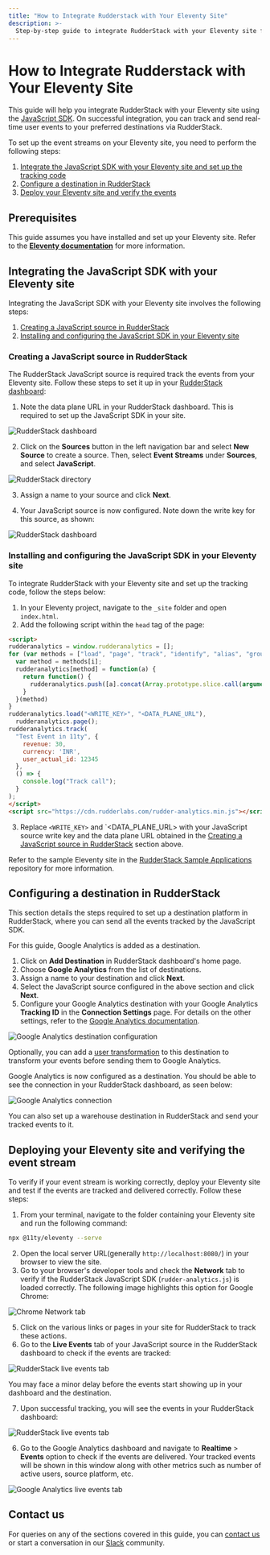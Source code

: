 ```yaml
---
title: "How to Integrate Rudderstack with Your Eleventy Site"
description: >-
  Step-by-step guide to integrate RudderStack with your Eleventy site for event tracking.
---
```


# How to Integrate Rudderstack with Your Eleventy Site

This guide will help you integrate RudderStack with your Eleventy site using the [JavaScript SDK](https://rudderstack.com/docs/stream-sources/rudderstack-sdk-integration-guides/rudderstack-javascript-sdk/). On successful integration, you can track and send real-time user events to your preferred destinations via RudderStack.

To set up the event streams on your Eleventy site, you need to perform the following steps:

1. [Integrate the JavaScript SDK with your Eleventy site and set up the tracking code](#integrating-the-javascript-sdk-with-your-eleventy-site)
2. [Configure a destination in RudderStack](#configuring-a-destination-in-rudderstack)
3. [Deploy your Eleventy site and verify the events](#deploying-your-eleventy-site-and-verifying-the-event-stream)

## Prerequisites

This guide assumes you have installed and set up your Eleventy site. Refer to the [**Eleventy documentation**](https://www.11ty.dev/docs/getting-started/) for more information.

## Integrating the JavaScript SDK with your Eleventy site

Integrating the JavaScript SDK with your Eleventy site involves the following steps:

1. [Creating a JavaScript source in RudderStack](#creating-a-javascript-source-in-rudderstack) 
2. [Installing and configuring the JavaScript SDK in your Eleventy site](#installing-and-configuring-the-javascript-sdk-in-your-eleventy-site)

### Creating a JavaScript source in RudderStack

The RudderStack JavaScript source is required track the events from your Eleventy site. Follow these steps to set it up in your [RudderStack dashboard](https://app.rudderstack.com/):

1. Note the data plane URL in your RudderStack dashboard. This is required to set up the JavaScript SDK in your site.

<img src="../../../assets/user-guides/rudderstack-dashboard.png" alt="RudderStack dashboard" />

2. Click on the **Sources** button in the left navigation bar and select **New Source** to create a source. Then, select **Event Streams** under **Sources**, and select **JavaScript**.

<img src="../../../assets/user-guides/rudderstack-directory.png" alt="RudderStack directory" />

3. Assign a name to your source and click **Next**.

4. Your JavaScript source is now configured. Note down the write key for this source, as shown:

<img src="../../../assets/user-guides/javascript-writekey.png" alt="RudderStack dashboard" />

### Installing and configuring the JavaScript SDK in your Eleventy site

To integrate RudderStack with your Eleventy site and set up the tracking code, follow the steps below:

1. In your Eleventy project, navigate to the `_site` folder and open `index.html`.
2. Add the following script within the `head` tag of the page:

```html
<script>
rudderanalytics = window.rudderanalytics = [];
for (var methods = ["load", "page", "track", "identify", "alias", "group", "ready", "reset", "getAnonymousId", "setAnonymousId"], i = 0; i < methods.length; i++) {
  var method = methods[i];
  rudderanalytics[method] = function(a) {
    return function() {
      rudderanalytics.push([a].concat(Array.prototype.slice.call(arguments)))
    }
  }(method)
}
rudderanalytics.load("<WRITE_KEY>", "<DATA_PLANE_URL"),
  rudderanalytics.page();
rudderanalytics.track(
  "Test Event in 11ty", {
    revenue: 30,
    currency: 'INR',
    user_actual_id: 12345
  },
  () => {
    console.log("Track call");
  }
);
</script>
<script src="https://cdn.rudderlabs.com/rudder-analytics.min.js"></script>
```

3. Replace `<WRITE_KEY>` and `<DATA_PLANE_URL> with your JavaScript source write key and the data plane URL obtained in the [Creating a JavaScript source in RudderStack](#creating-a-javascript-source-in-rudderstack) section above.

<div class="infoBlock">

Refer to the sample Eleventy site in the <a href="https://github.com/rudderlabs/rudder-samples">RudderStack Sample Applications</a> repository for more information.
</div>

## Configuring a destination in RudderStack

This section details the steps required to set up a destination platform in RudderStack, where you can send all the events tracked by the JavaScript SDK.

<div class="infoBlock">

For this guide, Google Analytics is added as a destination.
</div>

1. Click on **Add Destination** in RudderStack dashboard's home page.
2. Choose **Google Analytics** from the list of destinations.
3. Assign a name to your destination and click **Next**.
4. Select the JavaScript source configured in the above section and click **Next**.
5. Configure your Google Analytics destination with your Google Analytics **Tracking ID** in the **Connection Settings** page. For details on the other settings, refer to the [Google Analytics documentation](https://www.rudderstack.com/docs/destinations/analytics/google-analytics-ga/).

<img src="../../../assets/user-guides/ga-settings.png" alt="Google Analytics destination configuration" />

<div class="infoBlock">

Optionally, you can add a <a href="https://rudderstack.com/docs/transformations/">user transformation</a> to this destination to transform your events before sending them to Google Analytics. 
</div>

Google Analytics is now configured as a destination. You should be able to see the connection in your RudderStack dashboard, as seen below:

<img src="../../../assets/user-guides/rudderstack-ga-connection.png" alt="Google Analytics connection" />

<div class="successBlock">

You can also set up a warehouse destination in RudderStack and send your tracked events to it.
</div>

## Deploying your Eleventy site and verifying the event stream

To verify if your event stream is working correctly, deploy your Eleventy site and test if the events are tracked and delivered correctly. Follow these steps:

1. From your terminal, navigate to the folder containing your Eleventy site and run the following command:

```bash
npx @11ty/eleventy --serve
```

2. Open the local server URL(generally `http://localhost:8080/`) in your browser to view the site.
4. Go to your browser's developer tools and check the **Network** tab to verify if the RudderStack JavaScript SDK (`rudder-analytics.js`) is loaded correctly.  The following image highlights this option for Google Chrome:

<img src="../../../assets/user-guides/browser-network-tab.png" alt="Chrome Network tab" />

5. Click on the various links or pages in your site for RudderStack to track these actions.
6. Go to the **Live Events** tab of your JavaScript source in the RudderStack dashboard to check if the events are tracked:

<img src="../../../assets/user-guides/live-events.png" alt="RudderStack live events tab" />

<div class="infoBlock">

You may face a minor delay before the events start showing up in your dashboard and the destination.
</div>

7. Upon successful tracking, you will see the events in your RudderStack dashboard:

<img src="../../../assets/user-guides/successful-live-events.png" alt="RudderStack live events tab" />

6. Go to the Google Analytics dashboard and navigate to **Realtime** > **Events** option to check if the events are delivered. Your tracked events will be shown in this window along with other metrics such as number of active users, source platform, etc.

<img src="../../../assets/user-guides/ga-live-events.png" alt="Google Analytics live events tab" />

## Contact us

For queries on any of the sections covered in this guide, you can [contact us](mailto:%20docs@rudderstack.com) or start a conversation in our [Slack](https://rudderstack.com/join-rudderstack-slack-community) community.